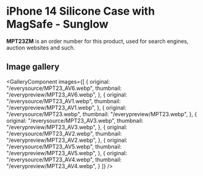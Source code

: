 
# iPhone 14 Silicone Case with MagSafe - Sunglow

<Callout type='info' emoji='👉🏻'>**MPT23ZM** is an order number for this product, used for search engines, auction websites and such.</Callout>

## Image gallery

<GalleryComponent
    images={[
      {
        original: "/everysource/MPT23_AV6.webp",
        thumbnail: "/everypreview/MPT23_AV6.webp",
      },
      {
        original: "/everysource/MPT23_AV1.webp",
        thumbnail: "/everypreview/MPT23_AV1.webp",
      },
      {
        original: "/everysource/MPT23.webp",
        thumbnail: "/everypreview/MPT23.webp",
      },
      {
        original: "/everysource/MPT23_AV3.webp",
        thumbnail: "/everypreview/MPT23_AV3.webp",
      },
      {
        original: "/everysource/MPT23_AV2.webp",
        thumbnail: "/everypreview/MPT23_AV2.webp",
      },
      {
        original: "/everysource/MPT23_AV5.webp",
        thumbnail: "/everypreview/MPT23_AV5.webp",
      },
      {
        original: "/everysource/MPT23_AV4.webp",
        thumbnail: "/everypreview/MPT23_AV4.webp",
      }
    ]}
  />
